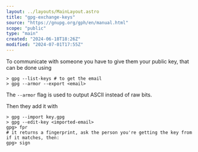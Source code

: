 ```yaml
---
layout: ../layouts/MainLayout.astro
title: "gpg-exchange-keys"
source: "https://gnupg.org/gph/en/manual.html"
scope: "public"
type: "main"
created: "2024-06-18T18:26Z"
modified: "2024-07-01T17:55Z"
---
```


To communicate with someone you have to give them your public key, that can be done using
```shell
> gpg --list-keys # to get the email
> gpg --armor --export <email>
```

The `--armor` flag is used to output ASCII instead of raw bits.

Then they add it with
```shell
> gpg --import key.gpg
> gpg --edit-key <imported-email>
gpg> fpr
# it returns a fingerprint, ask the person you're getting the key from if it matches, then:
gpg> sign
```